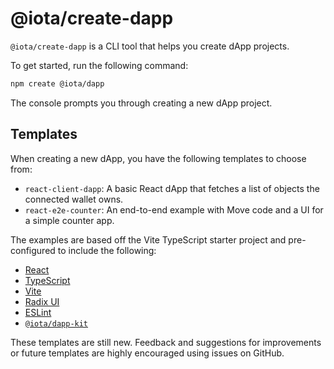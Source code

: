 # @iota/create-dapp

`@iota/create-dapp` is a CLI tool that helps you create dApp projects.

To get started, run the following command:

```sh npm2yarn
npm create @iota/dapp
```

The console prompts you through creating a new dApp project.

## Templates

When creating a new dApp, you have the following templates to choose from:

-   `react-client-dapp`: A basic React dApp that fetches a list of objects the connected wallet
    owns.
-   `react-e2e-counter`: An end-to-end example with Move code and a UI for a simple counter app.

The examples are based off the Vite TypeScript starter project and pre-configured to include the
following:

-   [React](https://react.dev/)
-   [TypeScript](https://www.typescriptlang.org/)
-   [Vite](https://vitejs.dev/)
-   [Radix UI](https://www.radix-ui.com/)
-   [ESLint](https://eslint.org/)
-   [`@iota/dapp-kit`](https://sdk.iota.com/dapp-kit)

These templates are still new. Feedback and suggestions for improvements or future templates are
highly encouraged using issues on GitHub.
